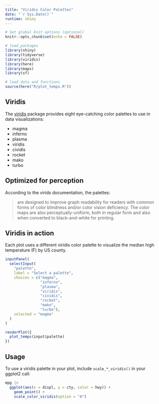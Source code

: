 ```yaml
---
title: "Viridis Color Palettes"
date: "`r Sys.Date()`"
runtime: shiny
---
```


<!--This R Markdown document is made interactive using Shiny. Unlike the more traditional workflow of creating static reports, you can now create documents that allow your readers to change the assumptions underlying your analysis and see the results immediately. 

To learn more, see [Interactive Documents](http://rmarkdown.rstudio.com/authoring_shiny.html).-->

```r
# Set global knit options (optional)
knitr::opts_chunk$set(echo = FALSE)

# load_packages
library(shiny)
library(tidyverse)
library(viridis)
library(here)
library(maps)
library(sf)

# load data and functions
source(here("R/plot_temps.R"))
```

## Viridis

The [viridis](https://sjmgarnier.github.io/viridis/) package provides eight eye-catching color palettes to use in data visualizations:

- magma
- inferno
- plasma
- viridis
- cividis
- rocket
- mako
- turbo

## Optimized for perception

According to the virids documentation, the palettes:

> are designed to improve graph readability for readers with common forms of color blindness and/or color vision deficiency. The color maps are also perceptually-uniform, both in regular form and also when converted to black-and-white for printing.

## Viridis in action

Each plot uses a different viridis color palette to visualize the median high temperature (F) by US county.

```r
inputPanel(
  selectInput(
    "palette", 
    label = "Select a palette",
    choices = c("magma",
                "inferno",
                "plasma", 
                "viridis", 
                "cividis", 
                "rocket", 
                "mako", 
                "turbo"), 
    selected = "magma"
  )
)

renderPlot({
  plot_temps(input$palette)
})
```

## Usage

To use a viridis palette in your plot, include `scale_*_viridis()` in your ggplot2 call:

```r
mpg |>  
  ggplot(aes(x = displ, y = cty, color = hwy)) +
    geom_point() +
    scale_color_viridis(option = "A")
```

